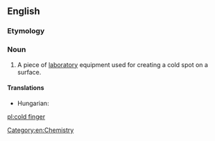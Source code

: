 ==English==
{{wikipedia}}

===Etymology===
{{compound|cold|finger}}

===Noun===
{{en-noun|head=cold finger}}

# {{context|chemistry}} A piece of [[laboratory]] equipment used for creating a cold spot on a surface.

====Translations====
{{trans-top|laboratory equipment}}
* Hungarian: {{t-|hu|hidegujj}}
{{trans-mid}}
{{trans-bottom}}

[[Category:en:Chemistry]]

[[pl:cold finger]]